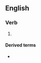 ==English==

===Verb===
{{head|en|verb form}}

# {{en-past of|coddle}}

====Derived terms====
* {{l|en|coddled egg}}
